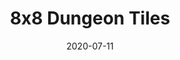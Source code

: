 ---
title: 8x8 Dungeon Tiles
date: 2020-07-11
category:
  - 2D Art
external_link: https://naggames.itch.io/8x8dungeontilemap
related_engine: Any Engine
externals_profile:
    name: PixelHole
---